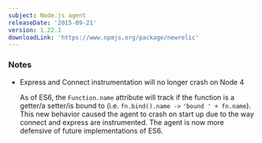 ```yaml
---
subject: Node.js agent
releaseDate: '2015-09-21'
version: 1.22.1
downloadLink: 'https://www.npmjs.org/package/newrelic'
---
```


### Notes

* Express and Connect instrumentation will no longer crash on Node 4

  As of ES6, the `Function.name` attribute will track if the function is a getter/a setter/is bound to (i.e. `fn.bind().name ->` `'bound ' + fn.name`). This new behavior caused the agent to crash on start up due to the way connect and express are instrumented. The agent is now more defensive of future implementations of ES6.
